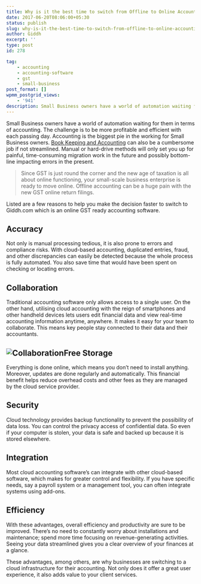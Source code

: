 ```yaml
---
title: Why is it the best time to switch from Offline to Online Accounting
date: 2017-06-20T08:06:00+05:30
status: publish
slug: why-is-it-the-best-time-to-switch-from-offline-to-online-accounting
author: Giddh
excerpt: ''
type: post
id: 278

tag:
    - accounting
    - accounting-software
    - gst
    - small-business
post_format: []
wpmm_postgrid_views:
    - '941'
description: Small Business owners have a world of automation waiting for them in terms of accounting. The challenge is to be more profitable and efficient
---
```

Small Business owners have a world of automation waiting for them in terms of accounting. The challenge is to be more profitable and efficient with each passing day. Accounting is the biggest pie in the working for Small Business owners. [Book Keeping and Accounting](https://giddh.com) can also be a cumbersome job if not streamlined. Manual or hard-drive methods will only set you up for painful, time-consuming migration work in the future and possibly bottom-line impacting errors in the present.

> Since GST is just round the corner and the new age of taxation is all about online functioning, your small-scale business enterprise is ready to move online. Offline accounting can be a huge pain with the new GST online return filings.

Listed are a few reasons to help you make the decision faster to switch to Giddh.com which is an online GST ready accounting software.

**Accuracy**
------------

Not only is manual processing tedious, it is also prone to errors and compliance risks. With cloud-based accounting, duplicated entries, fraud, and other discrepancies can easily be detected because the whole process is fully automated. You also save time that would have been spent on checking or locating errors.

**Collaboration**
-----------------

Traditional accounting software only allows access to a single user. On the other hand, utilising cloud accounting with the reign of smartphones and other handheld devices lets users edit financial data and view real-time accounting information anytime, anywhere. It makes it easy for your team to collaborate. This means key people stay connected to their data and their accountants.

<img class="aligncenter size-large" src = "../../img/blog/1_PBoCDhAKmURNQrtFUCzmKw.webp" alt="Collaboration" />**Free Storage**
----------------

Everything is done online, which means you don’t need to install anything. Moreover, updates are done regularly and automatically. This financial benefit helps reduce overhead costs and other fees as they are managed by the cloud service provider.

**Security**
------------

Cloud technology provides backup functionality to prevent the possibility of data loss. You can control the privacy access of confidential data. So even if your computer is stolen, your data is safe and backed up because it is stored elsewhere.

**Integration**
---------------

Most cloud accounting software’s can integrate with other cloud-based software, which makes for greater control and flexibility. If you have specific needs, say a payroll system or a management tool, you can often integrate systems using add-ons.

**Efficiency**
--------------

With these advantages, overall efficiency and productivity are sure to be improved. There’s no need to constantly worry about installations and maintenance; spend more time focusing on revenue-generating activities. Seeing your data streamlined gives you a clear overview of your finances at a glance.

These advantages, among others, are why businesses are switching to a cloud infrastructure for their accounting. Not only does it offer a great user experience, it also adds value to your client services.